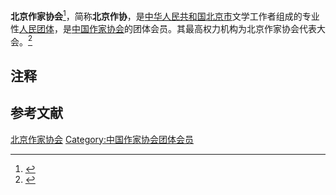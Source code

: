 {{Infobox PRCG
|机构名称 = 北京作家协会
|color    = #014099
|标志1    =
|届数     = 
|任期始   = 
|任期终   =
|职位1    = 主席
|人员1    = [[刘恒_(作家)|刘恒]]
|职位2    = 副主席
|人员2    = 
|人数2    = 
|职位3    = 
|人员3    =
|组织法规 = 北京作家协会章程
|上级机构 = [[中国作家协会|中国作家协会]]
|机构类型 = [[人民团体|人民团体]]
|行政级别 = 
|中共上级 = [[中国共产党北京市委员会|中国共产党北京市委员会]]
|中共本级 = 中国共产党北京作家协会党组
|场所1    =
|地址1    =
|时期1    =
|机构1    = 
|时期2    = 
|机构2    =
|邮编1    =
|电话1    =
|官网1    =
}}
'''北京作家协会'''<ref>{{Cite web|title=北京作家协会章程|url=http://www.bjwl.org.cn/wwwroot/bjzjw/publish/article/655/73688.shtml|accessdate=2020-08-26|work=北京作家网}}</ref>{{notetag|北京后不加“市”字}}，简称'''北京作协'''，是[[中华人民共和国|中华人民共和国]][[北京市|北京市]]文学工作者组成的专业性[[人民团体|人民团体]]，是[[中国作家协会|中国作家协会]]的团体会员。其最高权力机构为北京作家协会代表大会。<ref>{{Cite web|title=中国作家协会章程|url=http://www.chinawriter.com.cn/zx/2012/2012-02-28/2829.html|accessdate=2020-08-26|work=中国作家网|archiveurl=https://web.archive.org/web/20120507083613/http://www.chinawriter.com.cn/zx/2012/2012-02-28/2829.html|archivedate=2012-05-07|dead-url=yes}}</ref>

== 注释 ==
{{notefoot}}

== 参考文献 ==
{{reflist}}

{{中华人民共和国省级行政区作家协会}}

{{Authority control}}
[[Category:北京作家协会|]]
[[Category:中国作家协会团体会员|Category:中国作家协会团体会员]]